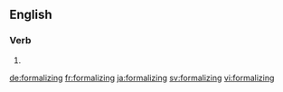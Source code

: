 ==English==

===Verb===
{{head|en|present participle}}

# {{present participle of|formalize|lang=en}}

[[de:formalizing]]
[[fr:formalizing]]
[[ja:formalizing]]
[[sv:formalizing]]
[[vi:formalizing]]